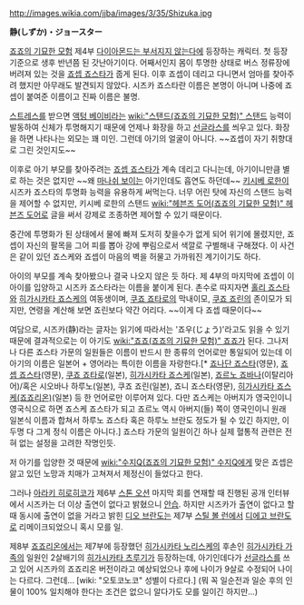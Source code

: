http://images.wikia.com/jjba/images/3/35/Shizuka.jpg

'''静(しずか)・ジョースター'''

[[죠죠의 기묘한 모험]] 제4부 [[다이아몬드는 부서지지 않는다]]에 등장하는 캐릭터. 첫 등장 기준으로 생후 반년쯤 된 갓난아기이다. 어째서인지 몸이 투명한 상태로 버스 정류장에 버려져 있는 것을 [[죠셉 죠스타]]가 줍게 된다. 이후 죠셉이 데리고 다니면서 엄마를 찾아주려 했지만 아무래도 발견되지 않았다. 시즈카 죠스타란 이름은 본명이 아니며 나중에 죠셉이 붙여준 이름이고 진짜 이름은 불명.

[[스트레스]]를 받으면 [[액텅 베이비]]라는 [[wiki:"스탠드(죠죠의 기묘한 모험)" 스탠드]] 능력이 발동하여 신체가 투명해지기 때문에 언제나 화장을 하고 [[선글라스]]를 씌우고 있다. 화장을 하면 나타나는 외모는 꽤 미인. 그런데 아기의 얼굴이 아니다. ~~죠셉이 자기 취향대로 그린 것인지도~~

이후로 아기 부모를 찾아주려는 [[죠셉 죠스타]]가 계속 데리고 다니는데, 아기이니만큼 별로 하는 것은 없지만 ~~왜 [[마나쉬 보이]]는 아기인데도 흡연도 하던데~~ [[키시베 로한]]이 시즈카 죠스타의 투명화 능력을 유용하게 써먹는다. 너무 어린 탓에 자신의 스탠드 능력을 제어할 수 없지만, 키시베 로한의 스탠드 [[wiki:"헤븐즈 도어(죠죠의 기묘한 모험)" 헤븐즈 도어]]로 글을 써서 강제로 조종하면 제어할 수 있기 때문이다.

중간에 투명화가 된 상태에서 물에 빠져 도저히 찾을수가 없게 되어 위기에 몰렸지만, 죠셉이 자신의 팔목을 그어 피를 뽑아 강에 뿌림으로서 색깔로 구별해내 구해졌다. 이 사건은 같이 있던 죠스케와 죠셉이 마음의 벽을 허물고 가까워진 계기이기도 하다.

아이의 부모를 계속 찾아봤으나 결국 나오지 않은 듯 하다. 제 4부의 마지막에 죠셉이 이 아이를 입양하고 시즈카 죠스타라는 이름을 붙이게 된다. 촌수로 따지자면 [[홀리 죠스타]]와 [[히가시카타 죠스케]]의 여동생이며, [[쿠죠 죠타로]]의 막내이모, [[쿠죠 죠린]]의 존이모가 되지만, 연령을 계산해 보면 죠린보다 약간 어리다. ~~이게 다 죠셉 때문이다~~

여담으로, 시즈카(静)라는 글자는 읽기에 따라서는 '죠우(じょう)'라고도 읽을 수 있기 때문에 결과적으로는 이 아기도 [[wiki:"죠죠(죠죠의 기묘한 모험)" 죠죠]]가 된다. 그나저나 다른 죠스타 가문의 일원들은 이름이 반드시 한 종류의 언어로만 통일되어 있는데 이 아기의 이름은 일본어 + 영어라는 특이한 이름을 자랑한다.[* [[죠나단 죠스타]](영문), [[죠셉 죠스타]](영문), [[쿠죠 죠타로]](일본), [[히가시카타 죠스케]](일본), [[죠르노 죠바나]](이탈리아어)/혹은 시오바나 하루노(일본), 쿠죠 죠린(일본), 죠니 죠스타(영문), [[히가시카타 죠스케(죠죠리온)]](일본) 등 한 언어로만 이루어져 있다. 다만 죠스케는 아버지가 영국인이니 영국식으로 하면 죠스케 죠스타가 되고 죠르노 역시 아버지(들) 쪽이 영국인이니 원래 일본식 이름과 합쳐서 하루노 죠스타 혹은 하루노 브란도 정도가 될 수 있긴 하지만, 이 두명 다 그게 정식 이름은 아니다.] 죠스타 가문의 일원이긴 하나 실제 혈통적 관련은 전혀 없는 설정을 고려한 작명인듯.

저 아기를 입양한 것 때문에 [[wiki:"수지Q(죠죠의 기묘한 모험)" 수지Q]]에게 맞은 죠셉은 앓고 있던 노망과 치매가 고쳐져서 제정신이 들었다고 한다.

그러나 [[아라키 히로히코]]가 제6부 [[스톤 오션]] 마지막 회를 연재할 때 진행된 공개 인터뷰에서 시즈카는 더 이상 출연이 없다고 밝혔으니 [[안습]]. 하지만 시즈카가 출연이 없다고 할 때 동시에 출연이 없을 거라고 밝힌 [[디오 브란도]]는 제7부 [[스틸 볼 런]]에서 [[디에고 브란도]]로 리메이크되었으니 혹시 모를 일.

제8부 [[죠죠리온]]에서는 제7부에 등장했던 [[히가시카타 노리스케]]의 후손인 [[히가시카타 가족]]의 일원인 2살배기의 [[히가시카타 츠루기]]가 등장하는데, 아기인데다가 [[선글라스]]를 쓰고 있어 시즈카의 죠죠리온 버전이라고 예상되었으나 후에 나이가 9살로 수정되어 나이는 다르다. 그런데... [wiki: "오토코노코" 성별이 다르다.] (뭐 꼭 일순전과 일순 후의 인물이 100% 일치해야 한다는 조건은 없으니 알다가도 모를 일이긴 하지만...)
